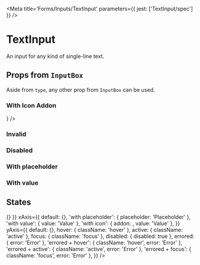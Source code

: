 

<Meta title='Forms/Inputs/TextInput' parameters={{ jest: ['TextInput/spec'] }} />

# TextInput

An input for any kind of single-line text.

<Preview>
  <Story name='Default'>
    <TextInput />
  </Story>
</Preview>

<Props of={TextInput} />

## Props from <LinkTo kind='Forms|InputBox' story='Default Story'>`InputBox`</LinkTo>

Aside from `type`, any other prop from <LinkTo kind='Forms|InputBox' story='Default Story'>`InputBox`</LinkTo> can be
used.

### With Icon Addon

<Preview>
  <Story name='With Icon Addon'>
    <TextInput addon={<Icon name='send' size='20' />} />
  </Story>
</Preview>

### Invalid

<Preview>
  <Story name='Invalid'>
    <TextInput error='Error' />
  </Story>
</Preview>

### Disabled

<Preview>
  <Story name='Disabled'>
    <TextInput disabled />
  </Story>
</Preview>

### With placeholder

<Preview>
  <Story name='With Placeholder'>
    <TextInput placeholder='Placeholder' />
  </Story>
</Preview>

### With value

<Preview>
  <Story name='With Value'>
    <TextInput defaultValue='Value' />
  </Story>
</Preview>

## States

<Story name='States'>
  <PropsVariationSection
    component={TextInput}
    common={{ onChange: () => {} }}
    xAxis={{
      default: {},
      'with placeholder': { placeholder: 'Placeholder' },
      'with value': { value: 'Value' },
      'with icon': { addon: <Icon name='keyboard' size='20' />, value: 'Value' },
    }}
    yAxis={{
      default: {},
      hover: { className: 'hover' },
      active: { className: 'active' },
      focus: { className: 'focus' },
      disabled: { disabled: true },
      errored: { error: 'Error' },
      'errored + hover': { className: 'hover', error: 'Error' },
      'errored + active': { className: 'active', error: 'Error' },
      'errored + focus': { className: 'focus', error: 'Error' },
    }}
  />
</Story>
